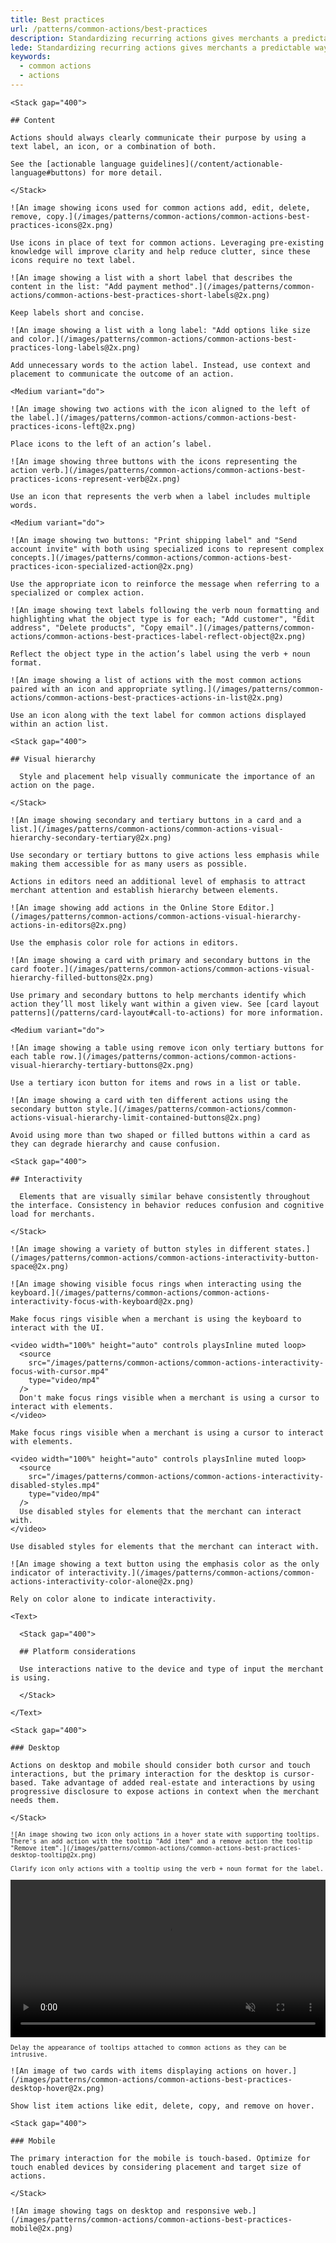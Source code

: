 ```yaml
---
title: Best practices
url: /patterns/common-actions/best-practices
description: Standardizing recurring actions gives merchants a predictable way to complete common tasks.
lede: Standardizing recurring actions gives merchants a predictable way to complete common tasks.
keywords:
  - common actions
  - actions
---
```


<LayoutSection card>

  <Text>

    <Stack gap="400">

    ## Content

    Actions should always clearly communicate their purpose by using a text label, an icon, or a combination of both.
    
    See the [actionable language guidelines](/content/actionable-language#buttons) for more detail.

    </Stack>

  </Text>

  <Large variant="do">

    ![An image showing icons used for common actions add, edit, delete, remove, copy.](/images/patterns/common-actions/common-actions-best-practices-icons@2x.png)

    Use icons in place of text for common actions. Leveraging pre-existing knowledge will improve clarity and help reduce clutter, since these icons require no text label.

  </Large>

  <Medium variant="do">

    ![An image showing a list with a short label that describes the content in the list: "Add payment method".](/images/patterns/common-actions/common-actions-best-practices-short-labels@2x.png)

    Keep labels short and concise.

  </Medium>

  <Medium variant="dont">

    ![An image showing a list with a long label: "Add options like size and color.](/images/patterns/common-actions/common-actions-best-practices-long-labels@2x.png)

    Add unnecessary words to the action label. Instead, use context and placement to communicate the outcome of an action.

  </Medium>

    <Medium variant="do">

    ![An image showing two actions with the icon aligned to the left of the label.](/images/patterns/common-actions/common-actions-best-practices-icons-left@2x.png)

    Place icons to the left of an action’s label.

  </Medium>

  <Medium variant="do">

    ![An image showing three buttons with the icons representing the action verb.](/images/patterns/common-actions/common-actions-best-practices-icons-represent-verb@2x.png)

    Use an icon that represents the verb when a label includes multiple words.

  </Medium>

    <Medium variant="do">

    ![An image showing two buttons: "Print shipping label" and "Send account invite" with both using specialized icons to represent complex concepts.](/images/patterns/common-actions/common-actions-best-practices-icon-specialized-action@2x.png)

    Use the appropriate icon to reinforce the message when referring to a specialized or complex action.

  </Medium>

  <Medium variant="do">

    ![An image showing text labels following the verb noun formatting and highlighting what the object type is for each; "Add customer", "Edit address", "Delete products", "Copy email".](/images/patterns/common-actions/common-actions-best-practices-label-reflect-object@2x.png)

    Reflect the object type in the action’s label using the verb + noun format.

  </Medium>

  <Medium variant="do">

    ![An image showing a list of actions with the most common actions paired with an icon and appropriate sytling.](/images/patterns/common-actions/common-actions-best-practices-actions-in-list@2x.png)

    Use an icon along with the text label for common actions displayed within an action list.

  </Medium>

</LayoutSection>

<LayoutSection card>

  <Text>

    <Stack gap="400">

    ## Visual hierarchy

      Style and placement help visually communicate the importance of an action on the page.

    </Stack>

  </Text>

  <Large variant="do">

    ![An image showing secondary and tertiary buttons in a card and a list.](/images/patterns/common-actions/common-actions-visual-hierarchy-secondary-tertiary@2x.png)

    Use secondary or tertiary buttons to give actions less emphasis while making them accessible for as many users as possible.

  </Large>

  <Text>

    Actions in editors need an additional level of emphasis to attract merchant attention and establish hierarchy between elements.

  </Text>

  <Large variant="do">

    ![An image showing add actions in the Online Store Editor.](/images/patterns/common-actions/common-actions-visual-hierarchy-actions-in-editors@2x.png)

    Use the emphasis color role for actions in editors.

  </Large>

  <Medium variant="do">

    ![An image showing a card with primary and secondary buttons in the card footer.](/images/patterns/common-actions/common-actions-visual-hierarchy-filled-buttons@2x.png)

    Use primary and secondary buttons to help merchants identify which action they’ll most likely want within a given view. See [card layout patterns](/patterns/card-layout#call-to-actions) for more information.

  </Medium>

    <Medium variant="do">

    ![An image showing a table using remove icon only tertiary buttons for each table row.](/images/patterns/common-actions/common-actions-visual-hierarchy-tertiary-buttons@2x.png)

    Use a tertiary icon button for items and rows in a list or table.

  </Medium>

  <Medium variant="dont">

    ![An image showing a card with ten different actions using the secondary button style.](/images/patterns/common-actions/common-actions-visual-hierarchy-limit-contained-buttons@2x.png)

    Avoid using more than two shaped or filled buttons within a card as they can degrade hierarchy and cause confusion.

  </Medium>

</LayoutSection>

<LayoutSection card>

  <Text>

    <Stack gap="400">

    ## Interactivity

      Elements that are visually similar behave consistently throughout the interface. Consistency in behavior reduces confusion and cognitive load for merchants.

    </Stack>

  </Text>

  <Large>

    ![An image showing a variety of button styles in different states.](/images/patterns/common-actions/common-actions-interactivity-button-space@2x.png)

  </Large>

  <Medium variant="do">

    ![An image showing visible focus rings when interacting using the keyboard.](/images/patterns/common-actions/common-actions-interactivity-focus-with-keyboard@2x.png)

    Make focus rings visible when a merchant is using the keyboard to interact with the UI.

  </Medium>

  <Medium variant="dont">

    <video width="100%" height="auto" controls playsInline muted loop>
      <source
        src="/images/patterns/common-actions/common-actions-interactivity-focus-with-cursor.mp4"
        type="video/mp4"
      />
      Don't make focus rings visible when a merchant is using a cursor to interact with elements.
    </video>

    Make focus rings visible when a merchant is using a cursor to interact with elements.

  </Medium>

  <Medium variant="dont">

    <video width="100%" height="auto" controls playsInline muted loop>
      <source
        src="/images/patterns/common-actions/common-actions-interactivity-disabled-styles.mp4"
        type="video/mp4"
      />
      Use disabled styles for elements that the merchant can interact with.
    </video>

    Use disabled styles for elements that the merchant can interact with.

  </Medium>

  <Medium variant="dont">

    ![An image showing a text button using the emphasis color as the only indicator of interactivity.](/images/patterns/common-actions/common-actions-interactivity-color-alone@2x.png)

    Rely on color alone to indicate interactivity.

  </Medium>

</LayoutSection>


<LayoutSection card>

  <ExtraLarge>

    <Text>

      <Stack gap="400">

      ## Platform considerations

      Use interactions native to the device and type of input the merchant is using.

      </Stack>

    </Text>

  </ExtraLarge>

  <Text>

    <Stack gap="400">

    ### Desktop

    Actions on desktop and mobile should consider both cursor and touch interactions, but the primary interaction for the desktop is cursor-based. Take advantage of added real-estate and interactions by using progressive disclosure to expose actions in context when the merchant needs them.

    </Stack>

  </Text>

  <Small variant="do">

    ![An image showing two icon only actions in a hover state with supporting tooltips. There's an add action with the tooltip "Add item" and a remove action the tooltip "Remove item".](/images/patterns/common-actions/common-actions-best-practices-desktop-tooltip@2x.png)

    Clarify icon only actions with a tooltip using the verb + noun format for the label.

  </Small>

  <Small variant="do">
    <video width="100%" height="auto" controls playsInline muted loop>
      <source
        src="/images/patterns/common-actions/common-actions-best-practices-desktop-tooltip-delay.mp4"
        type="video/mp4"
      />
    Delay the appearance of tooltips attached to common actions as they can be intrusive.
    </video>

    Delay the appearance of tooltips attached to common actions as they can be intrusive.

  </Small>

  <Text>
  </Text>

  <Large variant="do">

    ![An image of two cards with items displaying actions on hover.](/images/patterns/common-actions/common-actions-best-practices-desktop-hover@2x.png)

    Show list item actions like edit, delete, copy, and remove on hover.

  </Large>

  <Text>

    <Stack gap="400">

    ### Mobile

    The primary interaction for the mobile is touch-based. Optimize for touch enabled devices by considering placement and target size of actions.

    </Stack>

  </Text>

  <Large>

    ![An image showing tags on desktop and responsive web.](/images/patterns/common-actions/common-actions-best-practices-mobile@2x.png)

  </Large>

</LayoutSection>
